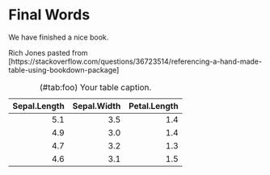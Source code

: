 # Final Words

We have finished a nice book.


Rich Jones pasted from [https://stackoverflow.com/questions/36723514/referencing-a-hand-made-table-using-bookdown-package]

Table: (\#tab:foo) Your table caption.

| Sepal.Length| Sepal.Width| Petal.Length|
|------------:|-----------:|------------:|
|          5.1|         3.5|          1.4|
|          4.9|         3.0|          1.4|
|          4.7|         3.2|          1.3|
|          4.6|         3.1|          1.5|

